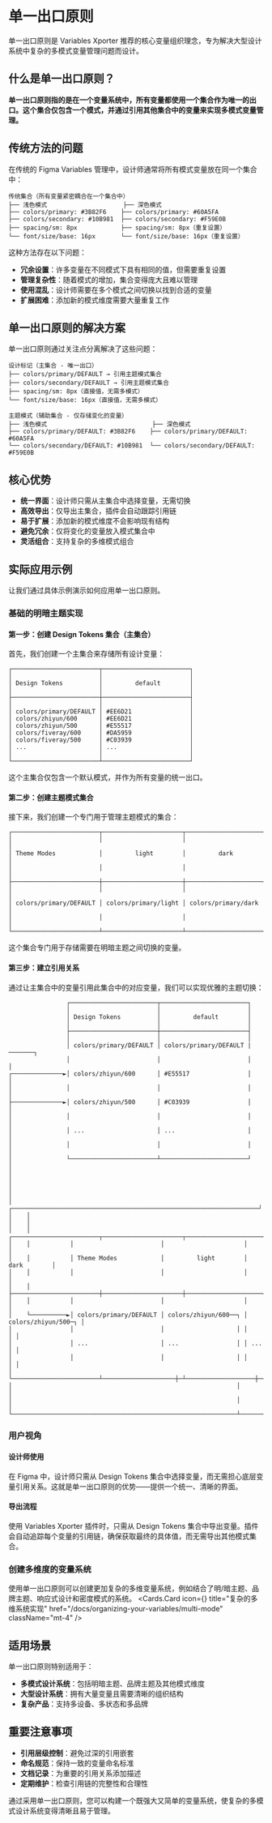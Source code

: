 
# 单一出口原则

单一出口原则是 Variables Xporter 推荐的核心变量组织理念，专为解决大型设计系统中复杂的多模式变量管理问题而设计。

## 什么是单一出口原则？

**单一出口原则指的是在一个变量系统中，所有变量都使用一个集合作为唯一的出口。这个集合仅包含一个模式，并通过引用其他集合中的变量来实现多模式变量管理。**

## 传统方法的问题

在传统的 Figma Variables 管理中，设计师通常将所有模式变量放在同一个集合中：

```
传统集合（所有变量紧密耦合在一个集合中）
├── 浅色模式                     ├── 深色模式
├── colors/primary: #3B82F6    ├── colors/primary: #60A5FA
├── colors/secondary: #10B981  ├── colors/secondary: #F59E0B
├── spacing/sm: 8px            ├── spacing/sm: 8px（重复设置）
└── font/size/base: 16px       └── font/size/base: 16px（重复设置）
```

这种方法存在以下问题：

- **冗余设置**：许多变量在不同模式下具有相同的值，但需要重复设置
- **管理复杂性**：随着模式的增加，集合变得庞大且难以管理
- **使用混乱**：设计师需要在多个模式之间切换以找到合适的变量
- **扩展困难**：添加新的模式维度需要大量重复工作

## 单一出口原则的解决方案

单一出口原则通过关注点分离解决了这些问题：

```
设计标记（主集合 - 唯一出口）
├── colors/primary/DEFAULT → 引用主题模式集合
├── colors/secondary/DEFAULT → 引用主题模式集合  
├── spacing/sm: 8px（直接值，无需多模式）
└── font/size/base: 16px（直接值，无需多模式）

主题模式（辅助集合 - 仅存储变化的变量）
├── 浅色模式                             ├── 深色模式
├── colors/primary/DEFAULT: #3B82F6    ├── colors/primary/DEFAULT: #60A5FA
└── colors/secondary/DEFAULT: #10B981  └── colors/secondary/DEFAULT: #F59E0B
```

## 核心优势

- **统一界面**：设计师只需从主集合中选择变量，无需切换
- **高效导出**：仅导出主集合，插件会自动跟踪引用链
- **易于扩展**：添加新的模式维度不会影响现有结构
- **避免冗余**：仅将变化的变量放入模式集合中
- **灵活组合**：支持复杂的多维模式组合

## 实际应用示例

让我们通过具体示例演示如何应用单一出口原则。

### 基础的明暗主题实现

#### 第一步：创建 Design Tokens 集合（主集合）

首先，我们创建一个主集合来存储所有设计变量：

```
┌────────────────────────┬────────────────────────┐
│                        │                        │
│ Design Tokens          │         default        │
│                        │                        │
├────────────────────────┼────────────────────────┤
│                        │                        │
│ colors/primary/DEFAULT │ #EE6D21                │
│ colors/zhiyun/600      │ #EE6D21                │
│ colors/zhiyun/500      │ #E55517                │
│ colors/fiveray/600     │ #DA5959                │
│ colors/fiveray/500     │ #C03939                │
│ ...                    │ ...                    │
│                        │                        │
└────────────────────────┴────────────────────────┘
```

这个主集合仅包含一个默认模式，并作为所有变量的统一出口。

#### 第二步：创建主题模式集合

接下来，我们创建一个专门用于管理主题模式的集合：

```
┌────────────────────────┬──────────────────────┬─────────────────────┐
│                        │                      │                     │
│ Theme Modes            │         light        │         dark        │
│                        │                      │                     │
├────────────────────────┼──────────────────────┼─────────────────────┤
│                        │                      │                     │
│ colors/primary/DEFAULT │ colors/primary/light │ colors/primary/dark │
│                        │                      │                     │
└────────────────────────┴──────────────────────┴─────────────────────┘
```

这个集合专门用于存储需要在明暗主题之间切换的变量。

#### 第三步：建立引用关系

通过让主集合中的变量引用此集合中的对应变量，我们可以实现优雅的主题切换：

```
                ┌────────────────────────┬────────────────────────┐
                │                        │                        │
                │ Design Tokens          │         default        │
                │                        │                        │
                ├────────────────────────┼────────────────────────┤
                │                        │                        │
                │ colors/primary/DEFAULT │ colors/primary/DEFAULT |───────┐
                │                        │                        │       │
┌──────────────►│ colors/zhiyun/600      │ #E55517                │       │
│               │                        │                        │       │
├──────────────►│ colors/zhiyun/500      │ #C03939                │       │
│               │                        │                        │       │
│               │ ...                    │ ...                    │       │
│               │                        │                        │       │
│               └────────────────────────┴────────────────────────┘       │
│                                                                         │
│                                                                         │
│    ┌────────────────────────────────────────────────────────────────────┘
│    │
│    │
│    │           ┌────────────────────────┬──────────────────────┬─────────────────────┐
│    │           │                        │                      │                     │
│    │           │ Theme Modes            │         light        │         dark        │
│    │           │                        │                      │                     │
│    │           ├────────────────────────┼──────────────────────┼─────────────────────┤
│    │           │                        │                      │                     │
│    └──────────►│ colors/primary/DEFAULT │ colors/zhiyun/600──┐ │ colors/zhiyun/500─┐ │
│                │                        │                    │ │                   │ │
│                │ ...                    │ ...                │ │ ...               │ │
│                │                        │                    │ │                   │ │
│                └────────────────────────┴────────────────────┼─┴───────────────────┼─┘
│                                                              │                     │
│                                                              │                     │
└──────────────────────────────────────────────────────────────┴─────────────────────┘
```

### 用户视角

#### 设计师使用

在 Figma 中，设计师只需从 Design Tokens 集合中选择变量，而无需担心底层变量引用关系。这就是单一出口原则的优势——提供一个统一、清晰的界面。

#### 导出流程

使用 Variables Xporter 插件时，只需从 Design Tokens 集合中导出变量。插件会自动追踪每个变量的引用链，确保获取最终的具体值，而无需导出其他模式集合。

### 创建多维度的变量系统

使用单一出口原则可以创建更加复杂的多维变量系统，例如结合了明/暗主题、品牌主题、响应式设计和密度模式的系统。
<Cards>
  <Cards.Card
    icon={<Columns3 />}
    title="复杂的多维系统实现"
    href="/docs/organizing-your-variables/multi-mode"
    className="mt-4"
  />
</Cards>

## 适用场景

单一出口原则特别适用于：

- **多模式设计系统**：包括明暗主题、品牌主题及其他模式维度
- **大型设计系统**：拥有大量变量且需要清晰的组织结构
- **复杂产品**：支持多设备、多状态和多品牌

## 重要注意事项

- **引用层级控制**：避免过深的引用嵌套
- **命名规范**：保持一致的变量命名标准
- **文档记录**：为重要的引用关系添加描述
- **定期维护**：检查引用链的完整性和合理性


通过采用单一出口原则，您可以构建一个既强大又简单的变量系统，使复杂的多模式设计系统变得清晰且易于管理。